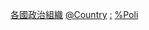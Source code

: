 {{Categories by country|nocat}}

[[Category:各國政治組織|]]
[[Category:北美洲政治组织|@Country]]
[[Category:北美洲各国政治|:]]
[[Category:北美洲各国组织|%Poli]]